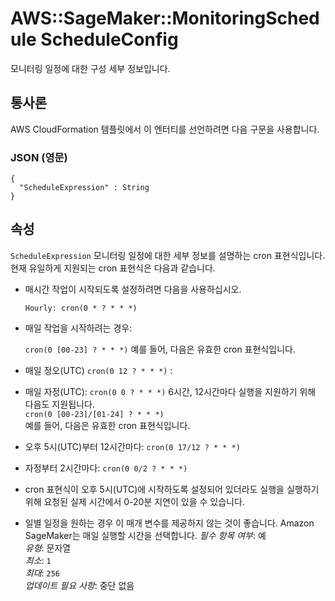 # AWS::SageMaker::MonitoringSchedule ScheduleConfig

모니터링 일정에 대한 구성 세부 정보입니다.

## 통사론

AWS CloudFormation 템플릿에서 이 엔터티를 선언하려면 다음 구문을 사용합니다.

### JSON (영문)

```
{
  "ScheduleExpression" : String
}
```

## 속성

`ScheduleExpression` 모니터링 일정에 대한 세부 정보를 설명하는 cron 표현식입니다.  
현재 유일하게 지원되는 cron 표현식은 다음과 같습니다.

- 매시간 작업이 시작되도록 설정하려면 다음을 사용하십시오.

  `Hourly: cron(0 * ? * * *)`

- 매일 작업을 시작하려는 경우:

  `cron(0 [00-23] ? * * *)`
  예를 들어, 다음은 유효한 cron 표현식입니다.

- 매일 정오(UTC) `cron(0 12 ? * * *)` :
- 매일 자정(UTC): `cron(0 0 ? * * *)`
  6시간, 12시간마다 실행을 지원하기 위해 다음도 지원됩니다.  
   `cron(0 [00-23]/[01-24] ? * * *)`  
  예를 들어, 다음은 유효한 cron 표현식입니다.
- 오후 5시(UTC)부터 12시간마다: `cron(0 17/12 ? * * *)`
- 자정부터 2시간마다: `cron(0 0/2 ? * * *)`
- cron 표현식이 오후 5시(UTC)에 시작하도록 설정되어 있더라도 실행을 실행하기 위해 요청된 실제 시간에서 0-20분 지연이 있을 수 있습니다.
- 일별 일정을 원하는 경우 이 매개 변수를 제공하지 않는 것이 좋습니다. Amazon SageMaker는 매일 실행할 시간을 선택합니다.
  _필수 항목 여부_: 예  
  _유형_: 문자열  
  _최소_: `1`  
  _최대_: `256`  
  _업데이트 필요 사항_: 중단 없음
